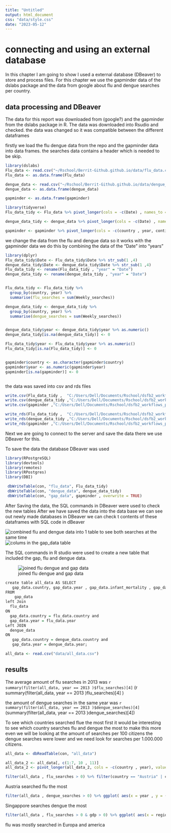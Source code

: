```yaml
---
title: "Untitled"
output: html_document
css: "data/style.css"
date: "2023-05-12"
---
```

# connecting and using an external database

In this chapter I am going to show I used a external database (DBeaver) to store and process files.
For this chapter we use the gapminder data of the dslabs package and the data from google about flu and dengue searches per country.

## data processing and DBeaver

The data for this report was downloaded from (google?) and the gapminder from the dslabs package in R.
The data was downloaded into Rsudio and checked.
the data was changed so it was compatible between the different dataframes

firstly we load the flu dengue data from the repo and the gapminder data into data frames. the searches data contains a header which is needed to be skip.

```r
library(dslabs)
Flu_data <- read.csv("~/Rschool/Berrit-Github.github.io/data/flu_data.csv", skip = 11)
Flu_data <- as.data.frame(Flu_data)

dengue_data <- read.csv("~/Rschool/Berrit-Github.github.io/data/dengue_data.csv", skip = 11)
dengue_data <- as.data.frame(dengue_data)

gapminder <- as.data.frame(gapminder)  
```



```r
library(tidyverse)
Flu_data_tidy <- Flu_data %>% pivot_longer(cols = -c(Date) , names_to = "country" , values_to = "Weekly_searches")

dengue_data_tidy <- dengue_data %>% pivot_longer(cols = -c(Date) , names_to = "country" , values_to = "Weekly_searches")

gapminder <- gapminder %>% pivot_longer(cols = -c(country , year, continent , region) , names_to = "variable" , values_to = "values")

```

we change the data from the flu and dengue data so it works with the gapminder data
we do this by combining the data of the "Date" into "years"

```r
library(dplyr)
Flu_data_tidy$Date <- Flu_data_tidy$Date %>% str_sub(1 ,4)
dengue_data_tidy$Date <- dengue_data_tidy$Date %>% str_sub(1 ,4)
Flu_data_tidy <- rename(Flu_data_tidy , "year" = "Date")
dengue_data_tidy <- rename(dengue_data_tidy , "year" = "Date")


Flu_data_tidy <- Flu_data_tidy %>%
  group_by(country, year) %>%
  summarise(flu_searches = sum(Weekly_searches))

dengue_data_tidy <- dengue_data_tidy %>%
  group_by(country, year) %>%
  summarise(dengue_searches = sum(Weekly_searches))


dengue_data_tidy$year <- dengue_data_tidy$year %>% as.numeric()
dengue_data_tidy[is.na(dengue_data_tidy)] <- 0

Flu_data_tidy$year <- Flu_data_tidy$year %>% as.numeric()
Flu_data_tidy[is.na(Flu_data_tidy)] <- 0


gapminder$country <- as.character(gapminder$country)
gapminder$year <- as.numeric(gapminder$year)
gapminder[is.na(gapminder)] <- 0



```

the data was saved into csv and rds files

```r
write.csv(Flu_data_tidy ,  "C:/Users/Dell/Documents/Rschool/dsfb2_workflows_portfolio/portfolio_opdracht7/Flu_data_tidy.csv" , row.names = FALSE)
write.csv(dengue_data_tidy ,"C:/Users/Dell/Documents/Rschool/dsfb2_workflows_portfolio/portfolio_opdracht7/dengue_data_tidy.csv" ,row.names = FALSE)
write.csv(gapminder ,"C:/Users/Dell/Documents/Rschool/dsfb2_workflows_portfolio/portfolio_opdracht7/gapminder_data_tidy.csv" , row.names = FALSE)

write_rds(Flu_data_tidy ,  "C:/Users/Dell/Documents/Rschool/dsfb2_workflows_portfolio/portfolio_opdracht7/Flu_data_tidy.rds")
write_rds(dengue_data_tidy ,"C:/Users/Dell/Documents/Rschool/dsfb2_workflows_portfolio/portfolio_opdracht7/dengue_data_tidy.rds")
write_rds(gapminder ,"C:/Users/Dell/Documents/Rschool/dsfb2_workflows_portfolio/portfolio_opdracht7/gapminder_data_tidy.rds")
```

Next we are going to connect to the server and save the data there we use DBeaver for this.

To save the data the database DBeaver was used

```r
library(RPostgreSQL)
library(devtools)
library(remotes)
library(RPostgres)
library(DBI)

 dbWriteTable(con, "flu_data", Flu_data_tidy)
 dbWriteTable(con, "dengue_data", dengue_data_tidy)
 dbWriteTable(con, "gap_data", gapminder , overwrite = TRUE)

```


After Saving the data, the SQL commands in DBeaver were used to check the new tables
After we have saved the data into the data base we can see out newly made databases in DBeaver we can check t contents of these dataframes with SQL code in dBeaver

![combined flu and dengue data into 1 table to see both searches at the same time](data/dengue_flu_data_combined.PNG)
![colums in the gap_data table](data/gap_data.PNG)

The SQL commands in R studio were used to create a new table that included the gap, flu and dengue data.

![joined flu dengue and gap data](data/SQL_join_tables.PNG)
```r
create table all_data AS SELECT
   gap_data.country, gap_data.year , gap_data.infant_mortality , gap_data.life_expectancy ,gap_data.fertility ,gap_data.population, gap_data.gdp ,gap_data.continent , gap_data.region,  dengue_searches , flu_searches
FROM
    gap_data
left Join 
  flu_data
ON 
  gap_data.country = flu_data.country and
  gap_data.year = flu_data.year 
Left JOIN 
  dengue_data
ON 
   gap_data.country = dengue_data.country and
   gap_data.year = dengue_data.year;

```
```r
all_data <- read.csv("data/all_data.csv")
```

## results

The average amount of flu searches in 2013 was 
`r summary(filter(all_data, year == 2013 )$flu_searches)[4]` (r summary(filter(all_data, year == 2013 )flu_searches)[4] ) 

the amount of dengue searches in the same year was `r summary(filter(all_data, year == 2013 )$dengue_searches)[4]`(summary(filter(all_data, year == 2013 )dengue_searches)[4])


To see which countries searched flue the most
first it would be interesting to see which country searches flu and dengue the most to make this more even we will be looking at the amount of searches per 100 citizens the dengue searches were lower and we need look for searches per 1.000.000 citizens. 

```r
all_data <- dbReadTable(con, "all_data")
```

```r

all_data_2 <- all_data[, c(1:7, 10 , 11)]
all_data_2 <- pivot_longer(all_data_2, cols = -c(country , year), values_to = "values" , names_to = "variable")

filter(all_data , flu_searches > 0) %>% filter(country == "Austria" | country == "Bulgaria" | country == "Canada") %>% ggplot( aes(x = year , y = (flu_searches/population)*1000 , group = country , colour = country, label = country)) +geom_point() + geom_line() + labs(y = "amount of flu searches per 1000") 

```
Austria searched flu the most
```r

filter(all_data , dengue_searches > 0) %>% ggplot( aes(x = year , y = (dengue_searches/population)*10000000, group = country , colour = country)) +geom_point() + geom_line() + labs(y = "amount of dengue searches per 10.000.000")
```

<div class="bordershere">
Singappore searches dengue the most
</div>
```r

filter(all_data , flu_searches > 0 & gdp > 0) %>% ggplot( aes(x = region , y = (flu_searches/population)*100, group = country , fill = region)) + geom_col() + labs(y = "amount of flu_serches") + theme(axis.text.x=element_text(angle = 45, hjust = 0.75)) + labs(title = "flu searches per continent" , y = "flu searches per continent (divided for population)")
```

flu was mostly searched in Europa and america




